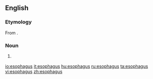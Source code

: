 ==English==
{{wikipedia}}
===Etymology===
From {{AGr.}}.

===Noun===
{{en-noun|esophag|i}}

# {{context|anatomy|US}} {{alternative spelling of|[[oesophagus]]}}

[[io:esophagus]]
[[it:esophagus]]
[[hu:esophagus]]
[[ru:esophagus]]
[[ta:esophagus]]
[[vi:esophagus]]
[[zh:esophagus]]